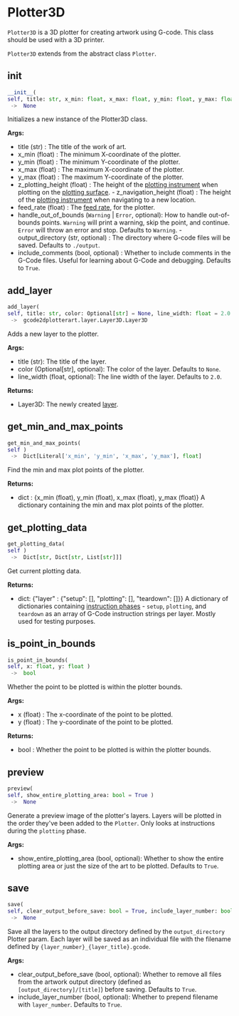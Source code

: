 # Plotter3D

`Plotter3D` is a 3D plotter for creating artwork using G-code. This class should be used with a 3D printer.

`Plotter3D` extends from the abstract class `Plotter`.

## __init__

```python
__init__(
self, title: str, x_min: float, x_max: float, y_min: float, y_max: float, z_plotting_height: float, z_navigation_height: float, feed_rate: float, handle_out_of_bounds: Union[Literal['Warning'], Literal['Error']] = 'Warning', output_directory: str = './output', include_comments: bool = True )
 ->  None
```

Initializes a new instance of the Plotter3D class.

**Args:** 
- title (str) : The title of the work of art.
- x_min (float) : The minimum X-coordinate of the plotter.
- y_min (float) : The minimum Y-coordinate of the plotter.
- x_max (float) : The maximum X-coordinate of the plotter.
- y_max (float) : The maximum Y-coordinate of the plotter.
- z_plotting_height (float) : The height of the           [plotting instrument](https://travisbumgarner.github.io/gcode2dplotterart/docs/documentation/terminology#instruction-phase)           when plotting on the [plotting surface](https://travisbumgarner.github.io/gcode2dplotterart/docs/documentation/terminology#feed-rate).         - z_navigation_height (float) : The height of the           [plotting instrument](https://travisbumgarner.github.io/gcode2dplotterart/docs/documentation/terminology#instruction-phase) when navigating           to a new location.
- feed_rate (float) : The [feed rate](https://travisbumgarner.github.io/gcode2dplotterart/docs/documentation/terminology#feed-rate), for the           plotter.
- handle_out_of_bounds (`Warning` | `Error`, optional):           How to handle out-of-bounds points.           `Warning` will print a warning, skip the point, and continue.           `Error` will throw an error and stop.           Defaults to `Warning`.         - output_directory (str, optional) : The directory where G-code files will be saved. Defaults to `./output`.
- include_comments (bool, optional) : Whether to include comments in the G-Code files. Useful for learning about G-Code and debugging.           Defaults to `True`.

## add_layer

```python
add_layer(
self, title: str, color: Optional[str] = None, line_width: float = 2.0 )
 ->  gcode2dplotterart.layer.Layer3D.Layer3D
```

Adds a new layer to the plotter.

**Args:** 
- title (str): The title of the layer.
- color (Optional[str], optional): The color of the layer. Defaults to `None`.
- line_width (float, optional): The line width of the layer. Defaults to `2.0`.

**Returns:** 
- Layer3D: The newly created [layer](https://travisbumgarner.github.io/gcode2dplotterart/docs/documentation/terminology#layer).

## get_min_and_max_points

```python
get_min_and_max_points(
self )
 ->  Dict[Literal['x_min', 'y_min', 'x_max', 'y_max'], float]
```

Find the min and max plot points of the plotter.

**Returns:** 
- dict : {x_min (float), y_min (float), x_max (float), y_max (float)}
    A dictionary containing the min and max plot points of the plotter.

## get_plotting_data

```python
get_plotting_data(
self )
 ->  Dict[str, Dict[str, List[str]]]
```

Get current plotting data.

**Returns:** 
- dict: {"layer" : {"setup": [], "plotting": [], "teardown": []}}
    A dictionary of dictionaries containing             [instruction phases](https://travisbumgarner.github.io/gcode2dplotterart/docs/documentation/terminology#instruction-phase) -             `setup`, `plotting`, and `teardown` as an array of G-Code instruction strings per layer. Mostly used for testing purposes.

## is_point_in_bounds

```python
is_point_in_bounds(
self, x: float, y: float )
 ->  bool
```

Whether the point to be plotted is within the plotter bounds.

**Args:** 
- x (float) : The x-coordinate of the point to be plotted.
- y (float) : The y-coordinate of the point to be plotted.

**Returns:** 
- bool : Whether the point to be plotted is within the plotter bounds.

## preview

```python
preview(
self, show_entire_plotting_area: bool = True )
 ->  None
```

Generate a preview image of the plotter's layers. Layers will be plotted in the order they've been added to the `Plotter`.
Only looks at instructions during the `plotting` phase.

**Args:** 
- show_entire_plotting_area (bool, optional): Whether to show the entire plotting area or just the           size of the art to be plotted. Defaults to `True`.

## save

```python
save(
self, clear_output_before_save: bool = True, include_layer_number: bool = True )
 ->  None
```

Save all the layers to the output directory defined by the `output_directory` Plotter param. Each layer will be
saved as an individual file with the filename defined by `{layer_number}_{layer_title}.gcode`.

**Args:** 
- clear_output_before_save (bool, optional): Whether to remove all files from the artwork output directory             (defined as `[output_directory]/[title]`) before saving. Defaults to `True`.
- include_layer_number (bool, optional): Whether to prepend filename with `layer_number`. Defaults to `True`.

